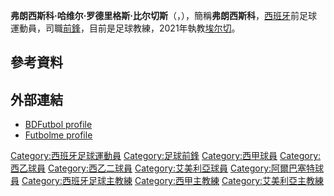 {{unreferenced|time=2013-08-04T21:52:31+00:00}}
{{NoteTA
|G1=西甲
|T=zh:弗朗西斯科·哈维尔·罗德里格斯·比尔切斯; zh-hans:弗朗西斯科·哈维尔·罗德里格斯·比尔切斯; zh-hant:弗朗西斯科·哈维尔·羅德里格茲·比爾切斯; zh-hk:法蘭斯高·查維亞·洛迪古斯·比爾切斯;
}}
{{Spanish name|Rodríguez|Vílchez}}
{{Infobox football biography
| name = 弗朗西斯科<br/>Francisco
| image = [[File:Francisco_Javier_Rodríguez_Vílchez_-_01.jpg|230px]]
| image_size = 230
| caption =
| fullname = Francisco Javier Rodríguez Vílchez
| birth_date = {{Birth date and age|1978|6|17|df=y}}
| birth_place = [[西班牙|西班牙]][[阿爾梅里亞|阿爾梅里亞]]
| height = {{Height|m=1.74|precision=0}}
| position = [[前鋒_(足球)|前鋒]]
| currentclub = [[埃爾切足球俱樂部|埃爾切]]（主教練）
| youthyears1 = 1995–1996 | youthclubs1 = Plus Ultra
| youthyears2 = 1996–1997 | youthclubs2 = [[皇家西班牙人體育俱樂部|西班牙人]]
| years1 = 1997–1999 | clubs1 = [[CP_Almería|Poli Almería]] | caps1 = 72 | goals1 = 14
| years2 = 1999–2001 | clubs2 = [[華倫西亞馬斯泰拿|華倫西亞B隊]] | caps2 = 41 | goals2 =  7
| years3 = 2000–2001 | clubs3 = → [[埃希多体育|埃希多体育]] | caps3 = 41 | goals3 =  7
| years4 = 2002–2004 | clubs4 = [[阿爾梅里亞體育聯盟|阿爾梅里亞]] | caps4 = 80 | goals4 = 31
| years5 = 2004–2005 | clubs5 = [[阿爾巴塞特足球會|阿爾巴塞特]] | caps5 = 28 | goals5 =  3
| years6 = 2005–2007 | clubs6 = [[阿爾梅里亞體育聯盟|阿爾梅里亞]] | caps6 = 48 | goals6 =  9
| years7 = 2007–2008 | clubs7 = [[Granada_74_CF|Granada 74]] | caps7 = 35 | goals7 =  3
| years8 = 2008–2009 | clubs8 = [[Alicante_CF|Alicante]] | caps8 = 21 | goals8 =  2
| years9 = 2010 | clubs9 = [[奥里韦拉足球俱乐部|奥里韦拉]] | caps9 = 14 | goals9 =  5
| totalcaps = 380 | totalgoals = 81
| manageryears1 = 2010–2011 | managerclubs1 = [[阿爾梅里亞體育聯盟|阿爾梅里亞]]（青年隊）
| manageryears2 = 2011–2013 | managerclubs2 = [[阿爾梅里亞體育聯盟|阿爾梅里亞B隊]]
| manageryears3 = 2013–2014 | managerclubs3 = [[阿爾梅里亞體育聯盟|阿爾梅里亞]]
| manageryears4 = 2016–2017 | managerclubs4 = [[梅西亞天主教大學足球會|UCAM梅西亞]]
| manageryears5 = 2017–2018 | managerclubs5 = [[卢戈体育俱乐部|卢戈]]
| manageryears6 = 2018 | managerclubs6 = [[科尔多瓦足球俱乐部|科尔多瓦]]
| manageryears7 = 2018–2019 | managerclubs7 = [[韦斯卡体育协会|韦斯卡]]
| manageryears8 = 2020–2021 | managerclubs8 = [[吉罗纳足球俱乐部|吉罗纳]]
| manageryears9 = 2021–     | managerclubs9 = [[埃尔切足球俱乐部|埃尔切]]
}}
'''弗朗西斯科·哈维尔·罗德里格斯·比尔切斯'''（{{lang-es|'''Francisco Javier Rodríguez Vílchez'''}}，{{bd|1978年|6月17日|catIdx=Francisco Javier Rodriguez Vilchez}}），簡稱'''弗朗西斯科'''，[[西班牙|西班牙]]前足球運動員，司職[[前鋒_(足球)|前鋒]]，目前是足球教練，2021年執教[[埃尔切足球俱乐部|埃尔切]]。

==參考資料==
{{Reflist}}

==外部連結==
*[http://www.bdfutbol.com/en/j/j875.html BDFutbol profile] {{Wayback|url=http://www.bdfutbol.com/en/j/j875.html |date=20130721100644 }}
*[http://www.futbolme.com/com/jugadores.asp?id_jugador=11208 Futbolme profile] {{Wayback|url=http://www.futbolme.com/com/jugadores.asp?id_jugador=11208 |date=20120328194422 }} {{es icon}}

{{埃尔切球员名单}}
{{西甲主教練}}

{{DEFAULTSORT:Francisco}}
[[Category:西班牙足球運動員|Category:西班牙足球運動員]]
[[Category:足球前鋒|Category:足球前鋒]]
[[Category:西甲球員|Category:西甲球員]]
[[Category:西乙球員|Category:西乙球員]]
[[Category:西乙二球員|Category:西乙二球員]]
[[Category:艾美利亞球員|Category:艾美利亞球員]]
[[Category:阿爾巴塞特球員|Category:阿爾巴塞特球員]]
[[Category:西班牙足球主教練|Category:西班牙足球主教練]]
[[Category:西甲主教練|Category:西甲主教練]]
[[Category:艾美利亞主教練|Category:艾美利亞主教練]]
